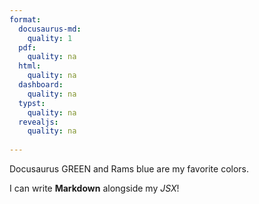 ```yaml
---
format: 
  docusaurus-md: 
    quality: 1
  pdf:
    quality: na
  html:
    quality: na
  dashboard:
    quality: na
  typst:
    quality: na
  revealjs:
    quality: na
  
---
```


```{=mdx}
export const Highlight = ({children, color}) => (
  <span
    style={{
      backgroundColor: color,
      borderRadius: '2px',
      color: '#fff',
      padding: '0.2rem',
    }}>
    {children}
  </span>
);
```

<Highlight color="#25c2a0">Docusaurus GREEN</Highlight> and <Highlight color="#1877F2">Rams blue</Highlight> are my favorite colors.

I can write **Markdown** alongside my _JSX_!
